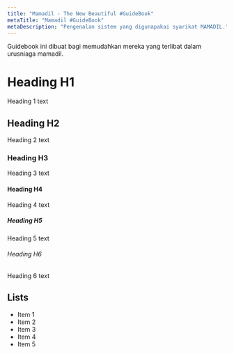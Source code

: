 ```yaml
---
title: "Mamadil - The New Beautiful #GuideBook"
metaTitle: "Mamadil #GuideBook"
metaDescription: "Pengenalan sistem yang digunapakai syarikat MAMADIL."
---
```

Guidebook ini dibuat bagi memudahkan mereka yang terlibat dalam urusniaga mamadil.

# Heading H1
Heading 1 text

## Heading H2
Heading 2 text

### Heading H3
Heading 3 text

#### Heading H4
Heading 4 text

##### Heading H5
Heading 5 text

###### Heading H6
Heading 6 text

## Lists
- Item 1
- Item 2
- Item 3
- Item 4
- Item 5

